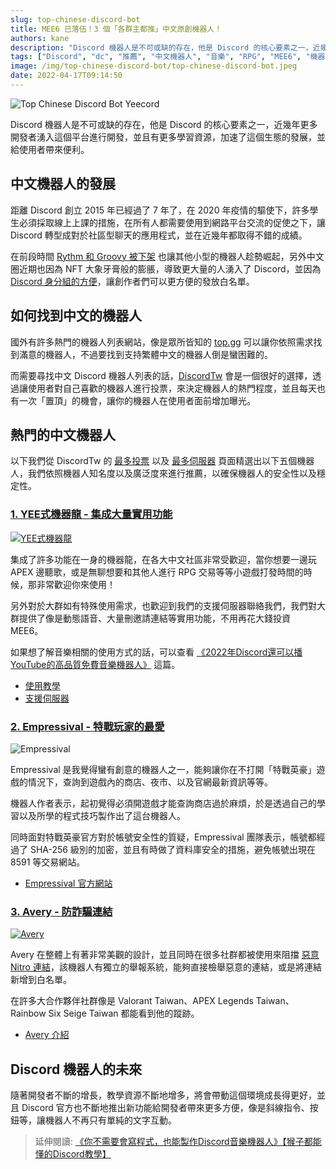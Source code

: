 ---
slug: top-chinese-discord-bot
title: MEE6 已落伍！3 個「各群主都推」中文原創機器人！
authors: kane
description: "Discord 機器人是不可或缺的存在，他是 Discord 的核心要素之一，近幾年更多開發者湧入這個平台進行開發，並且有更多學習資源，加速了這個生態的發展，並給使用者帶來便利。"
tags: ["Discord", "dc", "推薦", "中文機器人", "音樂", "RPG", "MEE6", "機器人"]
image: /img/top-chinese-discord-bot/top-chinese-discord-bot.jpeg
date: 2022-04-17T09:14:50
---


![Top Chinese Discord Bot Yeecord](/img/top-chinese-discord-bot/top-chinese-discord-bot.jpeg)

Discord 機器人是不可或缺的存在，他是 Discord 的核心要素之一，近幾年更多開發者湧入這個平台進行開發，並且有更多學習資源，加速了這個生態的發展，並給使用者帶來便利。

<TOCInline toc={toc}/>

## 中文機器人的發展

距離 Discord 創立 2015 年已經過了 7 年了，在 2020 年疫情的驅使下，許多學生必須採取線上上課的措施，在所有人都需要使用到網路平台交流的促使之下，讓 Discord 轉型成對於社區型聊天的應用程式，並在近幾年都取得不錯的成績。

在前段時間 [Rythm 和 Groovy 被下架](/blog/how-to-invite-bot/#rythm-%E5%92%8C-groovy-%E8%A2%AB%E4%B8%8B%E6%9E%B6) 也讓其他小型的機器人趁勢崛起，另外中文圈近期也因為 NFT 大象牙膏般的膨脹，導致更大量的人湧入了 Discord，並因為 [Discord 身分組的方便](/blog/discord-permissions-you-need-to-know/)，讓創作者們可以更方便的發放白名單。

<!--truncate-->

<Adsense/>

## 如何找到中文的機器人

國外有許多熱門的機器人列表網站，像是眾所皆知的 [top.gg](https://top.gg/bot/584213384409382953) 可以讓你依照需求找到滿意的機器人，不過要找到支持繁體中文的機器人倒是蠻困難的。

而需要尋找中文 Discord 機器人列表的話，[DiscordTw](https://discordservers.tw) 會是一個很好的選擇，透過讓使用者對自己喜歡的機器人進行投票，來決定機器人的熱門程度，並且每天也有一次「置頂」的機會，讓你的機器人在使用者面前增加曝光。

## 熱門的中文機器人

以下我們從 DiscordTw 的 [最多投票](https://discordservers.tw/b/vote) 以及 [最多伺服器](https://discordservers.tw/b/guild_count) 頁面精選出以下五個機器人，我們依照機器人知名度以及廣泛度來進行推薦，以確保機器人的安全性以及穩定性。

### [1. YEE式機器龍 - 集成大量實用功能](/)

[![YEE式機器龍](https://cdn.yeecord.com/img/branding.png)](/)

<Adsense/>

集成了許多功能在一身的機器龍，在各大中文社區非常受歡迎，當你想要一邊玩 APEX 邊聽歌，或是無聊想要和其他人進行 RPG 交易等等小遊戲打發時間的時候，那非常歡迎你來使用！

另外對於大群如有特殊使用需求，也歡迎到我們的支援伺服器聯絡我們，我們對大群提供了像是動態語音、大量刪邀請連結等實用功能，不用再花大錢投資 MEE6。

如果想了解音樂相關的使用方式的話，可以查看 [《2022年Discord還可以播YouTube的高品質免費音樂機器人》](/blog/how-to-invite-bot/) 這篇。

- [使用教學](/docs/)
- [支援伺服器](https://discord.gg/yeecord)

### [2. Empressival - 特戰玩家的最愛](https://discordservers.tw/bots/942082423846486056)

![Empressival](/img/top-chinese-discord-bot/empressival.jpg)

<Adsense/>

Empressival 是我覺得蠻有創意的機器人之一，能夠讓你在不打開「特戰英豪」遊戲的情況下，查詢到遊戲內的商店、夜市、以及官網最新資訊等等。

機器人作者表示，起初覺得必須開遊戲才能查詢商店過於麻煩，於是透過自己的學習以及所學的程式技巧製作出了這台機器人。

同時面對特戰英豪官方對於帳號安全性的質疑，Empressival 團隊表示，帳號都經過了 SHA-256 級別的加密，並且有時做了資料庫安全的措施，避免帳號出現在 8591 等交易網站。

- [Empressival 官方網站](https://empressival.com/)

### [3. Avery - 防詐騙連結](https://discordservers.tw/bots/876367835486646282)

[![Avery](/img/top-chinese-discord-bot/avery.jpg)](https://www.youtube.com/watch?v=DXunoYTC570)

Avery 在整體上有著非常美觀的設計，並且同時在很多社群都被使用來阻擋 [惡意 Nitro 連結](/blog/discord-permissions-you-need-to-know/#%E5%85%8D%E8%B2%BB-discord-nitro)，該機器人有獨立的舉報系統，能夠直接檢舉惡意的連結，或是將連結新增到白名單。

在許多大合作夥伴社群像是 Valorant Taiwan、APEX Legends Taiwan、Rainbow Six Seige Taiwan 都能看到他的蹤跡。

- [Avery 介紹](https://discordservers.tw/bots/876367835486646282)

## Discord 機器人的未來

隨著開發者不斷的增長，教學資源不斷地增多，將會帶動這個環境成長得更好，並且 Discord 官方也不斷地推出新功能給開發者帶來更多方便，像是斜線指令、按鈕等，讓機器人不再只有單純的文字互動。

> 延伸閱讀: [《你不需要會寫程式，也能製作Discord音樂機器人》【猴子都能懂的Discord教學】](/blog/make-discord-music-bot-without-coding/)

<Adsense/>